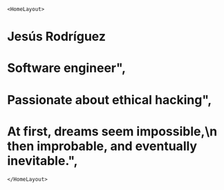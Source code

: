 
    <HomeLayout>

# Jesús Rodríguez

# Software engineer",

# Passionate about ethical hacking",

# At first, dreams seem impossible,\n then improbable, and eventually inevitable.",

    </HomeLayout>
